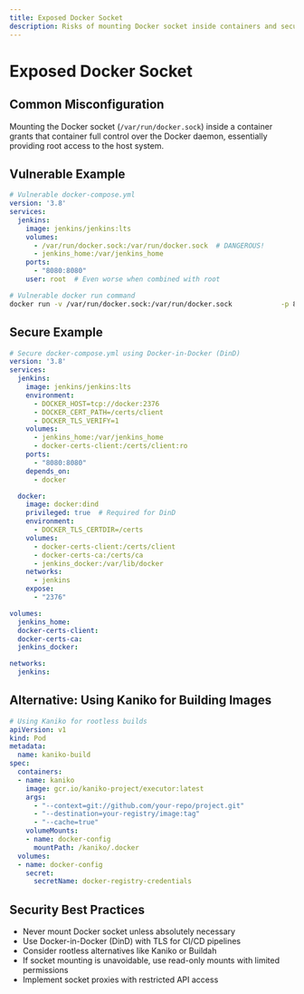 ```yaml
---
title: Exposed Docker Socket
description: Risks of mounting Docker socket inside containers and secure alternatives
---
```


# Exposed Docker Socket

## Common Misconfiguration

Mounting the Docker socket (`/var/run/docker.sock`) inside a container grants that container full control over the Docker daemon, essentially providing root access to the host system.

## Vulnerable Example

```yaml
# Vulnerable docker-compose.yml
version: '3.8'
services:
  jenkins:
    image: jenkins/jenkins:lts
    volumes:
      - /var/run/docker.sock:/var/run/docker.sock  # DANGEROUS!
      - jenkins_home:/var/jenkins_home
    ports:
      - "8080:8080"
    user: root  # Even worse when combined with root
```

```bash
# Vulnerable docker run command
docker run -v /var/run/docker.sock:/var/run/docker.sock            -p 8080:8080            jenkins/jenkins:lts
```

## Secure Example

```yaml
# Secure docker-compose.yml using Docker-in-Docker (DinD)
version: '3.8'
services:
  jenkins:
    image: jenkins/jenkins:lts
    environment:
      - DOCKER_HOST=tcp://docker:2376
      - DOCKER_CERT_PATH=/certs/client
      - DOCKER_TLS_VERIFY=1
    volumes:
      - jenkins_home:/var/jenkins_home
      - docker-certs-client:/certs/client:ro
    ports:
      - "8080:8080"
    depends_on:
      - docker

  docker:
    image: docker:dind
    privileged: true  # Required for DinD
    environment:
      - DOCKER_TLS_CERTDIR=/certs
    volumes:
      - docker-certs-client:/certs/client
      - docker-certs-ca:/certs/ca
      - jenkins_docker:/var/lib/docker
    networks:
      - jenkins
    expose:
      - "2376"

volumes:
  jenkins_home:
  docker-certs-client:
  docker-certs-ca:
  jenkins_docker:

networks:
  jenkins:
```

## Alternative: Using Kaniko for Building Images

```yaml
# Using Kaniko for rootless builds
apiVersion: v1
kind: Pod
metadata:
  name: kaniko-build
spec:
  containers:
  - name: kaniko
    image: gcr.io/kaniko-project/executor:latest
    args:
      - "--context=git://github.com/your-repo/project.git"
      - "--destination=your-registry/image:tag"
      - "--cache=true"
    volumeMounts:
    - name: docker-config
      mountPath: /kaniko/.docker
  volumes:
  - name: docker-config
    secret:
      secretName: docker-registry-credentials
```

## Security Best Practices

- Never mount Docker socket unless absolutely necessary  
- Use Docker-in-Docker (DinD) with TLS for CI/CD pipelines  
- Consider rootless alternatives like Kaniko or Buildah  
- If socket mounting is unavoidable, use read-only mounts with limited permissions  
- Implement socket proxies with restricted API access  
